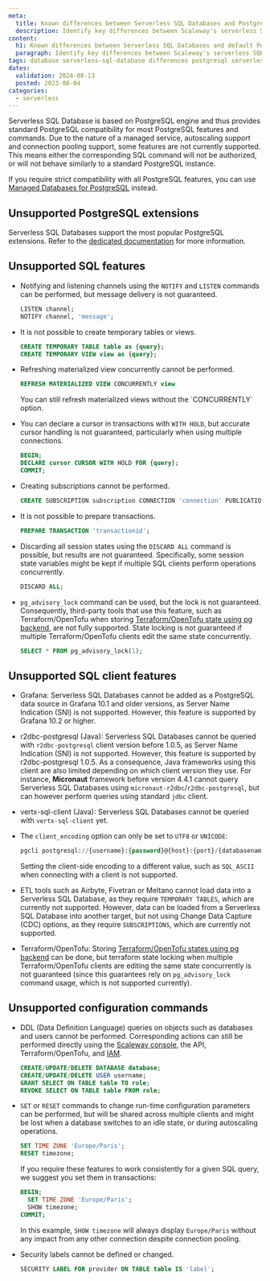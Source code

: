 ```yaml
---
meta:
  title: Known differences between Serverless SQL Databases and PostgreSQL
  description: Identify key differences between Scaleway's serverless SQL databases and traditional SQL setups.
content:
  h1: Known differences between Serverless SQL Databases and default PostgreSQL
  paragraph: Identify key differences between Scaleway's serverless SQL databases and traditional SQL setups.
tags: database serverless-sql-database differences postgresql serverless
dates:
  validation: 2024-08-13
  posted: 2023-08-04
categories:
  - serverless
---
```


Serverless SQL Database is based on PostgreSQL engine and thus provides standard PostgreSQL compatibility for most PostgreSQL features and commands. Due to the nature of a managed service, autoscaling support and connection pooling support, some features are not currently supported. This means either the corresponding SQL command will not be authorized, or will not behave similarly to a standard PostgreSQL instance.

If you require strict compatibility with all PostgreSQL features, you can use [Managed Databases for PostgreSQL](/managed-databases-for-postgresql-and-mysql/quickstart/) instead.

## Unsupported PostgreSQL extensions

Serverless SQL Databases support the most popular PostgreSQL extensions. Refer to the [dedicated documentation](/serverless-sql-databases/reference-content/supported-postgresql-extensions/) for more information. 

## Unsupported SQL features

- Notifying and listening channels using the `NOTIFY` and `LISTEN` commands can be performed, but message delivery is not guaranteed.

    ```sql
    LISTEN channel;
    NOTIFY channel, 'message';
    ```

- It is not possible to create temporary tables or views.

    ```sql
    CREATE TEMPORARY TABLE table as {query};
    CREATE TEMPORARY VIEW view as {query};
    ```

- Refreshing materialized view concurrently cannot be performed.

    ```sql
    REFRESH MATERIALIZED VIEW CONCURRENTLY view
    ```

    <Message type="note">
    You can still refresh materialized views without the `CONCURRENTLY` option.
    </Message>

- You can declare a cursor in transactions with `WITH HOLD`, but accurate cursor handling is not guaranteed, particularly when using multiple connections.

    ```sql
    BEGIN;
    DECLARE cursor CURSOR WITH HOLD FOR {query};
    COMMIT;
    ```

- Creating subscriptions cannot be performed.

    ```sql
    CREATE SUBSCRIPTION subscription CONNECTION 'connection' PUBLICATION publication;
    ```

- It is not possible to prepare transactions.

    ```sql
    PREPARE TRANSACTION 'transactionid';
    ```

- Discarding all session states using the `DISCARD ALL` command is possible, but results are not guaranteed. Specifically, some session state variables might be kept if multiple SQL clients perform operations concurrently.

    ```sql
    DISCARD ALL;
    ```

- `pg_advisory_lock` command can be used, but the lock is not guaranteed. Consequently, third-party tools that use this feature, such as Terraform/OpenTofu when storing [Terraform/OpenTofu state using pg backend](https://developer.hashicorp.com/terraform/language/settings/backends/pg), are not fully supported. State locking is not guaranteed if multiple Terraform/OpenTofu clients edit the same state concurrently.

    ```sql
    SELECT * FROM pg_advisory_lock(1);
    ```

## Unsupported SQL client features

- Grafana: Serverless SQL Databases cannot be added as a PostgreSQL data source in Grafana 10.1 and older versions, as Server Name Indication (SNI) is not supported. However, this feature is supported by Grafana 10.2 or higher.

- r2dbc-postgresql (Java): Serverless SQL Databases cannot be queried with `r2dbc-postgresql` client version before 1.0.5, as Server Name Indication (SNI) is not supported. However, this feature is supported by r2dbc-postgresql 1.0.5. As a consequence, Java frameworks using this client are also limited depending on which client version they use. For instance, **Micronaut** framework before version 4.4.1 cannot query Serverless SQL Databases using `micronaut-r2dbc`/`r2dbc-postgresql`, but can however perform queries using standard `jdbc` client.

- vertx-sql-client (Java): Serverless SQL Databases cannot be queried with `vertx-sql-client` yet.

- The `client_encoding` option can only be set to `UTF8` or `UNICODE`:
    ```sql
    pgcli postgresql://{username}:{password}@{host}:{port}/{databasename}?client_encoding=UTF8|UNICODE
    ```
    Setting the client-side encoding to a different value, such as `SQL_ASCII` when connecting with a client is not supported.

- ETL tools such as Airbyte, Fivetran or Meltano cannot load data into a Serverless SQL Database, as they require `TEMPORARY TABLES`, which are currently not supported. However, data can be loaded from a Serverless SQL Database into another target, but not using Change Data Capture (CDC) options, as they require `SUBSCRIPTIONS`, which are currently not supported.

- Terraform/OpenTofu: Storing [Terraform/OpenTofu states using pg backend](https://developer.hashicorp.com/terraform/language/settings/backends/pg) can be done, but terraform state locking when multiple Terraform/OpenTofu clients are editing the same state concurrently is not guaranteed (since this guarantees rely on `pg_advisory_lock` command usage, which is not supported currently).

## Unsupported configuration commands

- DDL (Data Definition Language) queries on objects such as databases and users cannot be performed. Corresponding actions can still be performed directly using the [Scaleway console](https://console.scaleway.com/), the API, Terraform/OpenTofu, and [IAM](https://console.scaleway.com/iam/users).

    ```sql
    CREATE/UPDATE/DELETE DATABASE database;
    CREATE/UPDATE/DELETE USER username;
    GRANT SELECT ON TABLE table TO role;
    REVOKE SELECT ON TABLE table FROM role;
    ```

- `SET` or `RESET` commands to change run-time configuration parameters can be performed, but will be shared across multiple clients and might be lost when a database switches to an idle state, or during autoscaling operations.

    ```sql
    SET TIME ZONE 'Europe/Paris';
    RESET timezone;
    ```
    If you require these features to work consistently for a given SQL query, we suggest you set them in transactions:
    ```sql
    BEGIN;
      SET TIME ZONE 'Europe/Paris';
      SHOW timezone;
    COMMIT;
    ```
    In this example, `SHOW timezone` will always display `Europe/Paris` without any impact from any other connection despite connection pooling.

- Security labels cannot be defined or changed.

    ```sql
    SECURITY LABEL FOR provider ON TABLE table IS 'label';
    ```
